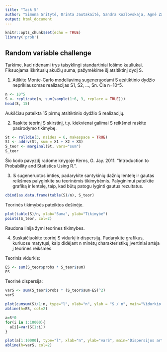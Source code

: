 ```yaml
---
title: "Task 5"
author: "Simona Gritytė, Orinta Jautakaitė, Sandra Kozlovskaja, Agnė Zavackaitė"
output: html_document
---
```


```r
knitr::opts_chunk$set(echo = TRUE)
library('prob')
```

## Random variable challenge

Tarkime, kad ridenami trys taisyklingi standartiniai lošimo kauliukai. Fiksuojama iškritusių akučių suma, pažymėkime šį atsitiktinį dydį S.

1. Atlikite Monte-Carlo modeliavimą sugeneruodami S atsitiktinio dydžio nepriklausomas realizacijas S1, S2, …, Sn. Čia n=10^5.

```r
n <- 10^5
S <- replicate(n, sum(sample(1:6, 3, replace = TRUE)))
head(S, 15)
```

Aukščiau pateikta 15 pirmų atsitiktinio dydžio S realizacijų.

2. Raskite teorinį S skirstinį, t.y. kiekvienai galimai S reikšmei raskite pasirodymo tikimybę.

```r
St <- rolldie(3, nsides = 6, makespace = TRUE)
St <- addrv(St, sum = X1 + X2 + X3)
S_teor <- marginal(St, vars="sum")
S_teor
```

Šio kodo pavyzdį radome knygoje Kerns, G. Jay. 2011. “Introduction to Probability and Statistics Using R.”.

3. Iš sugeneruotos imties, padarykite santykinių dažnių lentelę ir gautas reikšmes palyginkite su teorinėmis tikimybėmis. Palyginimui pateikite grafiką ir lentelę, taip, kad būtų patogu lyginti gautus rezultatus.

```r
cbind(as.data.frame(table(S)/n), S_teor)
```

Teorinės tikimybės pateiktos dešinėje.

```r
plot(table(S)/n, xlab="Suma", ylab="Tikimybė")
points(S_teor, col=2)
```

Raudona linija žymi teorines tikimybes.

4. Suskaičiuokite teorinį S vidurkį ir dispersiją. Padarykite grafikus, kuriuose matytųsi, kaip didėjant n minėtų charakteristikų įvertiniai artėja į teorines reikšmes.

Teorinis vidurkis:

```r
ES <- sum(S_teor$probs * S_teor$sum)
ES
```

Teorinė dispersija:

```r
varS <- sum(S_teor$probs * (S_teor$sum-ES)^2)
varS
```

```r
plot(cumsum(S)/1:n, type="l", xlab="n", ylab = "S / n", main="Vidurkio artėjimas į teorinį")
abline(h=ES, col=2)

a=S*0
for(i in 1:10000){
  a[i]=var(S[1:i])
}

plot(a[1:10000], type="l", xlab="n", ylab="varS", main="Dispersijos artėjimas į teorinę")
abline(h=varS, col=2)
```
